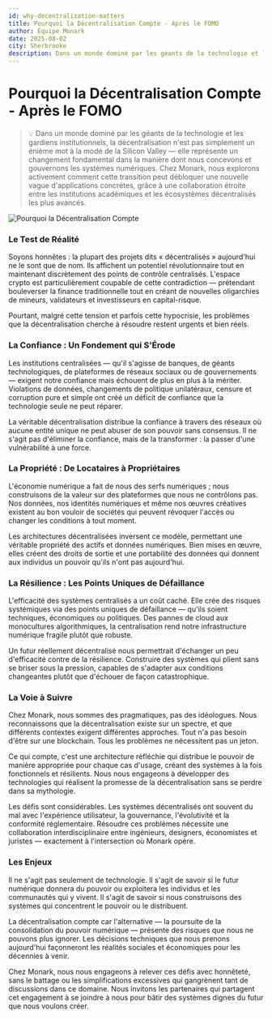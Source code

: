```yaml
---
id: why-decentralization-matters
title: Pourquoi la Décentralisation Compte - Après le FOMO
author: Équipe Monark
date: 2025-08-02
city: Sherbrooke
description: Dans un monde dominé par les géants de la technologie et les gardiens institutionnels, la décentralisation n'est pas simplement un mot à la mode de la Silicon Valley — elle représente un changement fondamental dans la manière dont nous concevons et gouvernons les systèmes numériques. Chez Monark, nous explorons activement comment cette transition peut débloquer une nouvelle vague d'applications concrètes, grâce à une collaboration étroite entre les institutions académiques et les écosystèmes décentralisés les plus avancés.
---
```


# Pourquoi la Décentralisation Compte - Après le FOMO

> 💡 Dans un monde dominé par les géants de la technologie et les gardiens institutionnels, la décentralisation n'est pas simplement un énième mot à la mode de la Silicon Valley — elle représente un changement fondamental dans la manière dont nous concevons et gouvernons les systèmes numériques. Chez Monark, nous explorons activement comment cette transition peut débloquer une nouvelle vague d'applications concrètes, grâce à une collaboration étroite entre les institutions académiques et les écosystèmes décentralisés les plus avancés.

![Pourquoi la Décentralisation Compte](/images/news/why-decentralization-matters.webp)

### Le Test de Réalité

Soyons honnêtes : la plupart des projets dits « décentralisés » aujourd'hui ne le sont que de nom. Ils affichent un potentiel révolutionnaire tout en maintenant discrètement des points de contrôle centralisés. L'espace crypto est particulièrement coupable de cette contradiction — prétendant bouleverser la finance traditionnelle tout en créant de nouvelles oligarchies de mineurs, validateurs et investisseurs en capital-risque.

Pourtant, malgré cette tension et parfois cette hypocrisie, les problèmes que la décentralisation cherche à résoudre restent urgents et bien réels.

### La Confiance : Un Fondement qui S'Érode

Les institutions centralisées — qu'il s'agisse de banques, de géants technologiques, de plateformes de réseaux sociaux ou de gouvernements — exigent notre confiance mais échouent de plus en plus à la mériter. Violations de données, changements de politique unilatéraux, censure et corruption pure et simple ont créé un déficit de confiance que la technologie seule ne peut réparer.

La véritable décentralisation distribue la confiance à travers des réseaux où aucune entité unique ne peut abuser de son pouvoir sans consensus. Il ne s'agit pas d'éliminer la confiance, mais de la transformer : la passer d'une vulnérabilité à une force.

### La Propriété : De Locataires à Propriétaires

L'économie numérique a fait de nous des serfs numériques ; nous construisons de la valeur sur des plateformes que nous ne contrôlons pas. Nos données, nos identités numériques et même nos œuvres créatives existent au bon vouloir de sociétés qui peuvent révoquer l'accès ou changer les conditions à tout moment.

Les architectures décentralisées inversent ce modèle, permettant une véritable propriété des actifs et données numériques. Bien mises en œuvre, elles créent des droits de sortie et une portabilité des données qui donnent aux individus un pouvoir qu'ils n'ont pas aujourd'hui.

### La Résilience : Les Points Uniques de Défaillance

L'efficacité des systèmes centralisés a un coût caché. Elle crée des risques systémiques via des points uniques de défaillance — qu'ils soient techniques, économiques ou politiques. Des pannes de cloud aux monocultures algorithmiques, la centralisation rend notre infrastructure numérique fragile plutôt que robuste.

Un futur réellement décentralisé nous permettrait d'échanger un peu d'efficacité contre de la résilience. Construire des systèmes qui plient sans se briser sous la pression, capables de s'adapter aux conditions changeantes plutôt que d'échouer de façon catastrophique.

### La Voie à Suivre

Chez Monark, nous sommes des pragmatiques, pas des idéologues. Nous reconnaissons que la décentralisation existe sur un spectre, et que différents contextes exigent différentes approches. Tout n'a pas besoin d'être sur une blockchain. Tous les problèmes ne nécessitent pas un jeton.

Ce qui compte, c'est une architecture réfléchie qui distribue le pouvoir de manière appropriée pour chaque cas d'usage, créant des systèmes à la fois fonctionnels et résilients. Nous nous engageons à développer des technologies qui réalisent la promesse de la décentralisation sans se perdre dans sa mythologie.

Les défis sont considérables. Les systèmes décentralisés ont souvent du mal avec l'expérience utilisateur, la gouvernance, l'évolutivité et la conformité réglementaire. Résoudre ces problèmes nécessite une collaboration interdisciplinaire entre ingénieurs, designers, économistes et juristes — exactement à l'intersection où Monark opère.

### Les Enjeux

Il ne s'agit pas seulement de technologie. Il s'agit de savoir si le futur numérique donnera du pouvoir ou exploitera les individus et les communautés qui y vivent. Il s'agit de savoir si nous construisons des systèmes qui concentrent le pouvoir ou le distribuent.

La décentralisation compte car l'alternative — la poursuite de la consolidation du pouvoir numérique — présente des risques que nous ne pouvons plus ignorer. Les décisions techniques que nous prenons aujourd'hui façonneront les réalités sociales et économiques pour les décennies à venir.

Chez Monark, nous nous engageons à relever ces défis avec honnêteté, sans le battage ou les simplifications excessives qui gangrènent tant de discussions dans ce domaine. Nous invitons les partenaires qui partagent cet engagement à se joindre à nous pour bâtir des systèmes dignes du futur que nous voulons créer.
